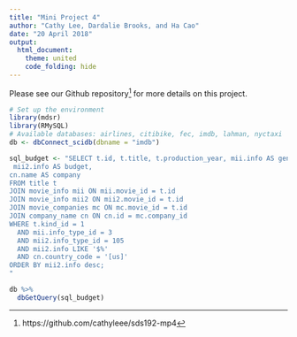 ```yaml
---
title: "Mini Project 4"
author: "Cathy Lee, Dardalie Brooks, and Ha Cao"
date: "20 April 2018"
output: 
  html_document:
    theme: united
    code_folding: hide
---
```


Please see our Github repository[^github] for more details on this project.

```r
# Set up the environment
library(mdsr)
library(RMySQL)
# Available databases: airlines, citibike, fec, imdb, lahman, nyctaxi
db <- dbConnect_scidb(dbname = "imdb")
```

[^github]: https://github.com/cathyleee/sds192-mp4




```r
sql_budget <- "SELECT t.id, t.title, t.production_year, mii.info AS genre,
 mii2.info AS budget, 
cn.name AS company
FROM title t 
JOIN movie_info mii ON mii.movie_id = t.id
JOIN movie_info mii2 ON mii2.movie_id = t.id
JOIN movie_companies mc ON mc.movie_id = t.id
JOIN company_name cn ON cn.id = mc.company_id
WHERE t.kind_id = 1
  AND mii.info_type_id = 3
  AND mii2.info_type_id = 105
  AND mii2.info LIKE '$%'
  AND cn.country_code = '[us]'
ORDER BY mii2.info desc;
"

db %>%
  dbGetQuery(sql_budget)
```






